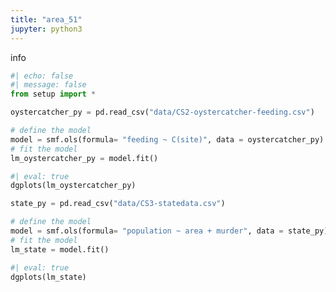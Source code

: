 ```yaml
---
title: "area_51"
jupyter: python3
---
```


info

```python
#| echo: false
#| message: false
from setup import *
```

```python
oystercatcher_py = pd.read_csv("data/CS2-oystercatcher-feeding.csv")
```

```python
# define the model
model = smf.ols(formula= "feeding ~ C(site)", data = oystercatcher_py)
# fit the model
lm_oystercatcher_py = model.fit()
```

```python
#| eval: true
dgplots(lm_oystercatcher_py)
```

```python
state_py = pd.read_csv("data/CS3-statedata.csv")
```

```python
# define the model
model = smf.ols(formula= "population ~ area + murder", data = state_py)
# fit the model
lm_state = model.fit()
```

```python
#| eval: true
dgplots(lm_state)
```


